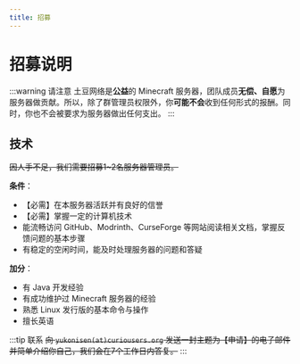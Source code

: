 ```yaml
---
title: 招募
---
```


# 招募说明


:::warning 请注意
土豆网络是**公益**的 Minecraft 服务器，团队成员**无偿、自愿**为服务器做贡献。所以，除了群管理员权限外，你**可能不会**收到任何形式的报酬。同时，你也不会被要求为服务器做出任何支出。
:::

## 技术

~~因人手不足，我们需要招募1~2名服务器管理员。~~

**条件**：
  - 【必需】在本服务器活跃并有良好的信誉
  - 【必需】掌握一定的计算机技术
  - 能流畅访问 GitHub、Modrinth、CurseForge 等网站阅读相关文档，掌握反馈问题的基本步骤
  - 有稳定的空闲时间，能及时处理服务器的问题和答疑

**加分**：
  - 有 Java 开发经验
  - 有成功维护过 Minecraft 服务器的经验
  - 熟悉 Linux 发行版的基本命令与操作
  - 擅长英语

:::tip 联系
~~向 `yukonisen(at)curiousers.org` 发送一封主题为【申请】的电子邮件并简单介绍你自己，我们会在7个工作日内答复。~~
:::